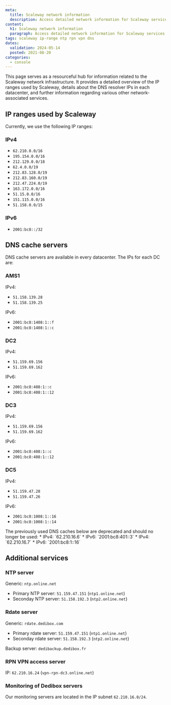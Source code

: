 ```yaml
---
meta:
  title: Scaleway network information
  description: Access detailed network information for Scaleway services.
content:
  h1: Scaleway network information
  paragraph: Access detailed network information for Scaleway services.
tags: scaleway ip-range ntp rpn vpn dns 
dates:
  validation: 2024-05-14
  posted: 2021-08-20
categories:
  - console
---
```


This page serves as a resourceful hub for information related to the Scaleway network infrastructure. 
It provides a detailed overview of the IP ranges used by Scaleway, details about the DNS resolver IPs in each datacenter, and further information regarding various other network-associated services. 

## IP ranges used by Scaleway

Currently, we use the following IP ranges:

### IPv4
* `62.210.0.0/16`
* `195.154.0.0/16`
* `212.129.0.0/18`
* `62.4.0.0/19`
* `212.83.128.0/19`
* `212.83.160.0/19`
* `212.47.224.0/19`
* `163.172.0.0/16`
* `51.15.0.0/16`
* `151.115.0.0/16`
* `51.158.0.0/15`

### IPv6
* `2001:bc8::/32`

## DNS cache servers

DNS cache servers are available in every datacenter. The IPs for each DC are:

### AMS1
IPv4:
* `51.158.139.28`
* `51.158.139.25`

IPv6:
* `2001:bc8:1408:1::f`
* `2001:bc8:1408:1::c`

### DC2
IPv4:
* `51.159.69.156`
* `51.159.69.162`

IPv6:
* `2001:bc8:408:1::c`
* `2001:bc8:408:1::12`

### DC3
IPv4:
* `51.159.69.156`
* `51.159.69.162`

IPv6:
* `2001:bc8:408:1::c`
* `2001:bc8:408:1::12`

### DC5
IPv4:
* `51.159.47.28`
* `51.159.47.26`

IPv6:
* `2001:bc8:1008:1::16`
* `2001:bc8:1008:1::14`

<Message type="note">
  The previously used DNS caches below are deprecated and should no longer be used:
  * IPv4: `62.210.16.6`
  * IPv6: `2001:bc8:401::3`
  * IPv4: `62.210.16.7`
  * IPv6: `2001:bc8:1::16`
</Message>

## Additional services

### NTP server

Generic: `ntp.online.net`

- Primary NTP server: `51.159.47.151` (`ntp1.online.net`)
- Seconday NTP server: `51.158.192.3` (`ntp2.online.net`)

### Rdate server

Generic: `rdate.dedibox.com`

- Primary rdate server: `51.159.47.151` (`ntp1.online.net`)
- Seconday rdate server: `51.158.192.3` (`ntp2.online.net`)

Backup server: `dedibackup.dedibox.fr`

### RPN VPN access server

IP: `62.210.16.24` (`vpn-rpn-dc3.online.net`)

### Monitoring of Dedibox servers

Our monitoring servers are located in the IP subnet `62.210.16.0/24`.
